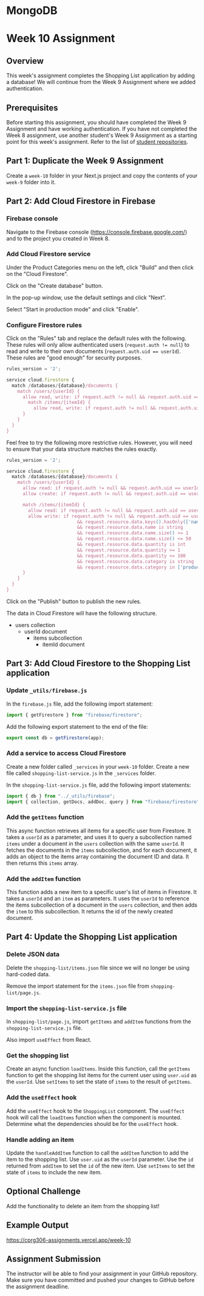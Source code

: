 
# MongoDB

# Week 10 Assignment

## Overview

This week's assignment completes the Shopping List application by adding a database! We will continue from the Week 9 Assignment where we added authentication.

## Prerequisites

Before starting this assignment, you should have completed the Week 9 Assignment and have working authentication. If you have not completed the Week 8 assignment, use another student's Week 9 Assignment as a starting point for this week's assignment. Refer to the list of [student repositories](/student-work/github-accounts).

## Part 1: Duplicate the Week 9 Assignment

Create a `week-10` folder in your Next.js project and copy the contents of your `week-9` folder into it.

## Part 2: Add Cloud Firestore in Firebase

<Steps>

### Firebase console

Navigate to the Firebase console (https://console.firebase.google.com/) and to the project you created in Week 8.

### Add Cloud Firestore service

Under the Product Categories menu on the left, click "Build" and then click on the "Cloud Firestore".

Click on the "Create database" button.

In the pop-up window, use the default settings and click "Next".

Select "Start in production mode" and click "Enable".

### Configure Firestore rules

Click on the "Rules" tab and replace the default rules with the following. These rules will only allow authenticated users (`request.auth != null`) to read and write to their own documents (`request.auth.uid == userId`). These rules are "good enough" for security purposes.

```js
rules_version = '2';

service cloud.firestore {
  match /databases/{database}/documents {
    match /users/{userId} {
      allow read, write: if request.auth != null && request.auth.uid == userId;
        match /items/{itemId} {
          allow read, write: if request.auth != null && request.auth.uid == userId;
      }
    }
  }
}
```

Feel free to try the following more restrictive rules. However, you will need to ensure that your data structure matches the rules exactly.

```js
rules_version = '2';

service cloud.firestore {
  match /databases/{database}/documents {
    match /users/{userId} {
      allow read: if request.auth != null && request.auth.uid == userId;
      allow create: if request.auth != null && request.auth.uid == userId && request.resource.data.size() == 0;

      match /items/{itemId} {
        allow read: if request.auth != null && request.auth.uid == userId;
        allow write: if request.auth != null && request.auth.uid == userId
                          && request.resource.data.keys().hasOnly(['name', 'quantity', 'category'])
                          && request.resource.data.name is string
                          && request.resource.data.name.size() >= 1
                          && request.resource.data.name.size() <= 50
                          && request.resource.data.quantity is int
                          && request.resource.data.quantity >= 1
                          && request.resource.data.quantity <= 100
                          && request.resource.data.category is string
                          && request.resource.data.category in ['produce', 'dairy', 'bakery', 'meat', 'frozen foods', 'canned goods', 'dry goods', 'beverages', 'snacks', 'household', 'other'];
      }
    }
  }
}
```

Click on the "Publish" button to publish the new rules.

</Steps>

<Callout type="info" emoji="🏛️">
The data in Cloud Firestore will have the following structure.

- users collection
  - userId document
    - items subcollection
      - itemId document

</Callout>

## Part 3: Add Cloud Firestore to the Shopping List application

<Steps>

### Update `_utils/firebase.js`

In the `firebase.js` file, add the following import statement:

```js
import { getFirestore } from "firebase/firestore";
```

Add the following export statement to the end of the file:

```js
export const db = getFirestore(app);
```

### Add a service to access Cloud Firestore

Create a new folder called `_services` in your `week-10` folder. Create a new file called `shopping-list-service.js` in the `_services` folder.

In the `shopping-list-service.js` file, add the following import statements:

```js
import { db } from "../_utils/firebase";
import { collection, getDocs, addDoc, query } from "firebase/firestore";
```

### Add the `getItems` function

This async function retrieves all items for a specific user from Firestore. It takes a `userId` as a parameter, and uses it to query a subcollection named `items` under a document in the `users` collection with the same `userId`. It fetches the documents in the `items` subcollection, and for each document, it adds an object to the items array containing the document ID and data. It then returns this `items` array.

### Add the `addItem` function

This function adds a new item to a specific user's list of items in Firestore. It takes a `userId` and an `item` as parameters. It uses the `userId` to reference the items subcollection of a document in the `users` collection, and then adds the `item` to this subcollection. It returns the id of the newly created document.

</Steps>

## Part 4: Update the Shopping List application

<Steps>

### Delete JSON data

Delete the `shopping-list/items.json` file since we will no longer be using hard-coded data.

Remove the import statement for the `items.json` file from `shopping-list/page.js`.

### Import the `shopping-list-service.js` file

In `shopping-list/page.js`, import `getItems` and `addItem` functions from the `shopping-list-service.js` file.

Also import `useEffect` from React.

### Get the shopping list

Create an async function `loadItems`. Inside this function, call the `getItems` function to get the shopping list items for the current user using `user.uid` as the `userId`. Use `setItems` to set the state of `items` to the result of `getItems`.

### Add the `useEffect` hook

Add the `useEffect` hook to the `ShoppingList` component. The `useEffect` hook will call the `loadItems` function when the component is mounted. Determine what the dependencies should be for the `useEffect` hook.

### Handle adding an item

Update the `handleAddItem` function to call the `addItem` function to add the item to the shopping list. Use `user.uid` as the `userId` parameter. Use the `id` returned from `addItem` to set the `id` of the new item. Use `setItems` to set the state of `items` to include the new item.

</Steps>

## Optional Challenge

Add the functionality to delete an item from the shopping list!

## Example Output

https://cprg306-assignments.vercel.app/week-10

## Assignment Submission

The instructor will be able to find your assignment in your GitHub repository. Make sure you have committed and pushed your changes to GitHub before the assignment deadline.


<AssignmentChecker week="10" />

